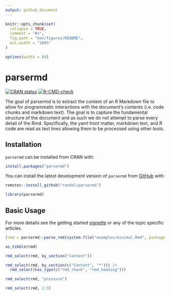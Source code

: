 ```yaml
---
output: github_document
---
```


<!-- README.md is generated from README.Rmd. Please edit that file -->

```r
knitr::opts_chunk$set(
  collapse = TRUE,
  comment = "#>",
  fig.path = "man/figures/README",
  out.width = "100%"
)

options(width = 80)
```

# parsermd

<!-- badges: start -->
[![CRAN status](https://www.r-pkg.org/badges/version/parsermd)](https://CRAN.R-project.org/package=parsermd)
[![R-CMD-check](https://github.com/rundel/parsermd/actions/workflows/R-CMD-check.yaml/badge.svg)](https://github.com/rundel/parsermd/actions/workflows/R-CMD-check.yaml)
<!-- badges: end -->

The goal of parsermd is to extract the content of an R Markdown file to allow for programmatic interactions with the document's contents (i.e. code chunks and markdown text). The goal is to capture the fundamental structure of the document and as such we do not attempt to parse every detail of the Rmd. Specifically, the yaml front matter, markdown text, and R code are read as text lines allowing them to be processed using other tools.

## Installation

`parsermd` can be installed from CRAN with:

```r
install.packages("parsermd")
```

You can install the latest development version of `parsermd` from [GitHub](https://github.com/rundel/parsermd) with:

```r
remotes::install_github("rundel/parsermd")
```

```r
library(parsermd)
```

## Basic Usage

For more details see the getting started [vignette](https://rundel.github.io/parsermd/articles/parsermd.html) or any of the topic specific articles.

```r
(rmd = parsermd::parse_rmd(system.file("examples/minimal.Rmd", package = "parsermd")))

as_tibble(rmd)

rmd_select(rmd, by_section("Content"))

rmd_select(rmd, by_section(c("Content", "*"))) |>
  rmd_select(has_type(c("rmd_chunk", "rmd_heading")))

rmd_select(rmd, "pressure")

rmd_select(rmd, 1:3)
```
